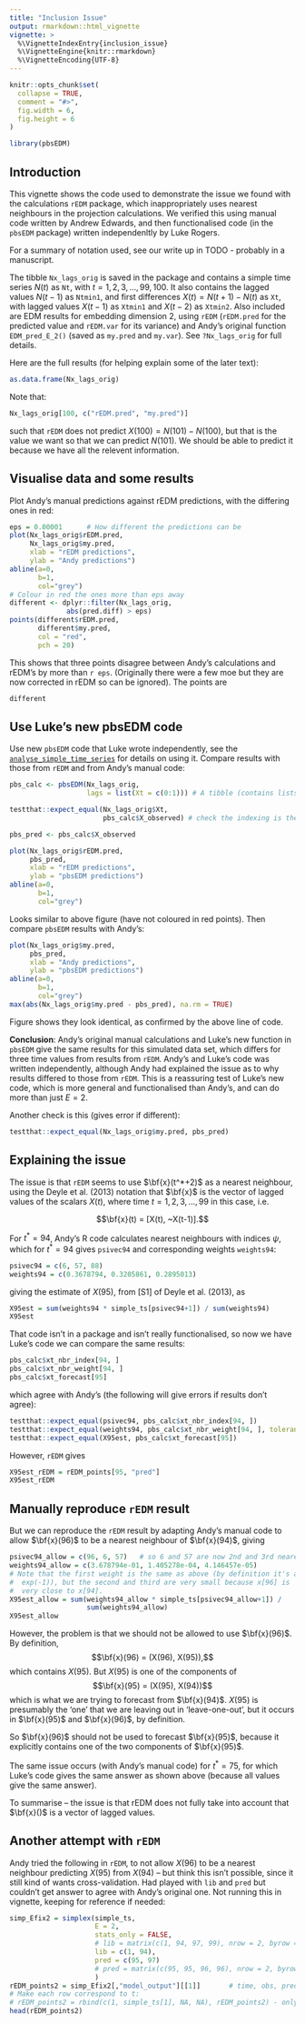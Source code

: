 ```yaml
---
title: "Inclusion Issue"
output: rmarkdown::html_vignette
vignette: >
  %\VignetteIndexEntry{inclusion_issue}
  %\VignetteEngine{knitr::rmarkdown}
  %\VignetteEncoding{UTF-8}
---
```


```r
knitr::opts_chunk$set(
  collapse = TRUE,
  comment = "#>",
  fig.width = 6,
  fig.height = 6
)
```

```r
library(pbsEDM)
```

## Introduction

This vignette shows the code used to demonstrate the issue we found with the calculations
`rEDM` package, which inappropriately uses nearest neighbours in the projection
calculations. We verified this using manual code written by Andrew Edwards, and
then functionalised code (in the `pbsEDM` package) written independenltly by
Luke Rogers.

For a summary of notation used, see our write up in TODO - probably in a manuscript.

The tibble `Nx_lags_orig` is saved in the package and contains a simple time
series $N(t)$ as `Nt`, with $t = 1, 2, 3, ..., 99, 100$. It also contains the
lagged values $N(t-1)$ as `Ntmin1`, and first differences $X(t) = N(t+1) - N(t)$
as `Xt`, with lagged values $X(t-1)$ as `Xtmin1` and $X(t-2)$ as `Xtmin2`. Also
included are EDM results for embedding dimension 2, using `rEDM` (`rEDM.pred`
for the predicted value and `rEDM.var` for its variance) and Andy's original
function `EDM_pred_E_2()` (saved as `my.pred` and `my.var`). See `?Nx_lags_orig` for full details.

<!-- Change what's below based on
edm-work/code/simulated/sockeye-simulated/sockeye-sim-edm.Snw - has the movie
edm-work/code/simulated/egDeyle/egDeyle.rnw (that I used for different tstar,
for EAFMWG Jan 2020 I used egDeyleT95tstar15.rnw - can generalise once get
going here.
edm-work/code/simulated/egDeyle/tstarLoop/tstarLoop2019.rnw
and
edm-work/code/simulated/egDeyle/tstarLoop/mwe-2019.r
-->

Here are the full results (for helping explain some of the later text):
```r
as.data.frame(Nx_lags_orig)
```

Note that:
```r
Nx_lags_orig[100, c("rEDM.pred", "my.pred")]
```
such that `rEDM` does not predict $X(100) = N(101) - N(100)$, but that is the
value we want so that we can predict $N(101)$.
We should be able to predict it because we have all the relevent
information.

## Visualise data and some results

<!-- Plot of data (before making movie):
Commenting out since not really needed (and have better function now
demonstrated in the vignette analyse_simple_time_series, though the code here
compares results in the final panel.
```r
plotPanelMovie.df2(only.final.plot=TRUE,
                   open.pdf=FALSE)

# ```{r, animation.hook = 'gifski', interval = 1.5}
# Cannot change fig.width and fig.height hooks unless re-order par() in function
# fig.width is 0.67 * fig.height
#```{r, eval=FALSE}
 for(i in 1:nrow(Nx_lags_orig))
  {
    plotPanelMovie.df2(end = i,
                       max_time = max(Nx_lags_orig$t),
                       only.final.plot=TRUE,
                       open.pdf=FALSE)
  }
# ```
```
-->

Plot Andy's manual predictions against rEDM predictions, with the differing ones
in red:
```r
eps = 0.00001      # How different the predictions can be
plot(Nx_lags_orig$rEDM.pred,
     Nx_lags_orig$my.pred,
     xlab = "rEDM predictions",
     ylab = "Andy predictions")
abline(a=0,
       b=1,
       col="grey")
# Colour in red the ones more than eps away
different <- dplyr::filter(Nx_lags_orig,
              abs(pred.diff) > eps)
points(different$rEDM.pred,
       different$my.pred,
       col = "red",
       pch = 20)

```

This shows that three points disagree between Andy's calculations and
rEDM's by more than `r eps`. (Originally there were a few moe but they are now
corrected in rEDM so can be ignored). The points are
```r
different
```

## Use Luke's new pbsEDM code

Use new `pbsEDM` code that Luke wrote independently, see the
[`analyse_simple_time_series`](analyse_simple_time_series.html) for details on
using it. Compare results with those from `rEDM` and from Andy's manual code:
```r
pbs_calc <- pbsEDM(Nx_lags_orig,
                   lags = list(Xt = c(0:1))) # A tibble (contains lists)

testthat::expect_equal(Nx_lags_orig$Xt,
                       pbs_calc$X_observed) # check the indexing is the same

pbs_pred <- pbs_calc$X_observed

plot(Nx_lags_orig$rEDM.pred,
     pbs_pred,
     xlab = "rEDM predictions",
     ylab = "pbsEDM predictions")
abline(a=0,
       b=1,
       col="grey")
```

Looks similar to above figure (have not coloured in red points). Then compare
`pbsEDM` results with Andy's:
```r
plot(Nx_lags_orig$my.pred,
     pbs_pred,
     xlab = "Andy predictions",
     ylab = "pbsEDM predictions")
abline(a=0,
       b=1,
       col="grey")
max(abs(Nx_lags_orig$my.pred - pbs_pred), na.rm = TRUE)
```

Figure shows they look identical, as confirmed by the above line of code.

**Conclusion**: Andy's original manual calculations and Luke's new function in
`pbsEDM` give the same results for this simulated data set, which differs for
three time values from
results from `rEDM`. Andy's and Luke's code was written independently, although
Andy had explained the issue as to why results differed to those from `rEDM`.
This is a reassuring test of Luke's new code, which is more
general and functionalised than Andy's, and can do more than just $E=2$.

Another check is this (gives error if different):
```r
testthat::expect_equal(Nx_lags_orig$my.pred, pbs_pred)
```

## Explaining the issue

The issue is that `rEDM` seems to use $\bf{x}(t^*+2)$ as a nearest neighbour, using the
Deyle et al. (2013) notation that $\bf{x}$ is the vector of lagged values of the
scalars $X(t)$, where time $t = 1, 2, 3, ..., 99$ in this case, i.e.

$$\bf{x}(t) = [X(t), ~X(t-1)].$$

For $t^*=94$, Andy's R code calculates nearest neighbours with indices $\psi$,
which for $t^*=94$ gives `psivec94` and corresponding weights `weights94`:
```r
psivec94 = c(6, 57, 88)
weights94 = c(0.3678794, 0.3205861, 0.2895013)
```
giving the estimate of $X(95)$, from [S1] of Deyle et al. (2013), as
```r
X95est = sum(weights94 * simple_ts[psivec94+1]) / sum(weights94)
X95est
```

That code isn't in a package and isn't really functionalised, so now we have
Luke's code we can compare the same results:
```r
pbs_calc$xt_nbr_index[94, ]
pbs_calc$xt_nbr_weight[94, ]
pbs_calc$xt_forecast[95]
```
which agree with Andy's (the following will give errors if results don't agree):
```r
testthat::expect_equal(psivec94, pbs_calc$xt_nbr_index[94, ])
testthat::expect_equal(weights94, pbs_calc$xt_nbr_weight[94, ], tolerance = 0.000001)
testthat::expect_equal(X95est, pbs_calc$xt_forecast[95])
```
However, `rEDM` gives
```r
X95est_rEDM = rEDM_points[95, "pred"]
X95est_rEDM
```

## Manually reproduce `rEDM` result

But we can reproduce the `rEDM` result by adapting Andy's manual code to allow
$\bf{x}(96)$ to be a nearest neighbour of $\bf{x}(94)$,  giving
```r
psivec94_allow = c(96, 6, 57)   # so 6 and 57 are now 2nd and 3rd nearest neighbours
weights94_allow = c(3.678794e-01, 1.405278e-04, 4.146457e-05)
# Note that the first weight is the same as above (by definition it's always
#  exp(-1)), but the second and third are very small because x[96] is
#  very close to x[94].
X95est_allow = sum(weights94_allow * simple_ts[psivec94_allow+1]) /
                   sum(weights94_allow)
X95est_allow
```

However, the problem is that we should not be allowed to use $\bf{x}(96)$.
By definition,
$$\bf{x}(96) = (X(96), X(95)),$$
which contains $X(95)$. But $X(95)$ is one of the components of
$$\bf{x}(95) = (X(95), X(94))$$
which is what we are trying to forecast from $\bf{x}(94)$.
$X(95)$ is presumably the 'one' that we are leaving out in 'leave-one-out', but
it occurs in $\bf{x}(95)$ and $\bf{x}(96)$, by definition.

So $\bf{x}(96)$ should not be used to forecast $\bf{x}(95)$, because it
explicitly contains one of the two components of $\bf{x}(95)$.

The same issue occurs (with Andy's manual code) for $t^*=75$, for which Luke's code
gives the same answer as shown above (because all values give the same answer).

To summarise -- the issue is that rEDM does not fully take into account that
$\bf{x}()$ is a vector of lagged values.
<!-- Not sure what I meant by this: It's not simply an implementation issue
(that `rEDM` is unaware that the $X(t)$ are differences of the $N(t)$). -->

## Another attempt with `rEDM`

Andy tried the following in `rEDM`, to not allow $X(96)$ to be a nearest neighbour
predicting $X(95)$ from $X(94)$ -- but think this isn't possible, since it still
kind of wants cross-validation. Had played with `lib` and `pred` but couldn't get answer
to agree with Andy's original one. Not running
this in vignette, keeping for reference if needed:
```r
simp_Efix2 = simplex(simple_ts,
                     E = 2,
                     stats_only = FALSE,
                     # lib = matrix(c(1, 94, 97, 99), nrow = 2, byrow = TRUE),
                     lib = c(1, 94),
                     pred = c(95, 97)
                     # pred = matrix(c(95, 95, 96, 96), nrow = 2, byrow = TRUE)
                     )
rEDM_points2 = simp_Efix2[,"model_output"][[1]]       # time, obs, pred and pred_var
# Make each row correspond to t:
# rEDM_points2 = rbind(c(1, simple_ts[1], NA, NA), rEDM_points2) - only if doing all times
head(rEDM_points2)
```
